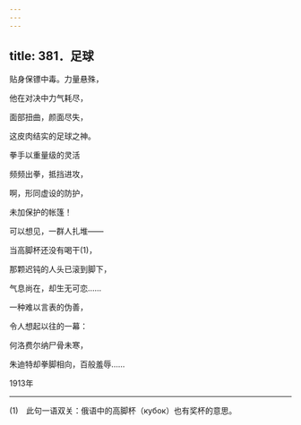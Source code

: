 ```yaml
---
---
---
```

title: 381．足球
---




贴身保镖中毒。力量悬殊，

他在对决中力气耗尽，

面部扭曲，颜面尽失，

这皮肉结实的足球之神。

拳手以重量级的灵活

频频出拳，抵挡进攻，

啊，形同虚设的防护，

未加保护的帐篷！

可以想见，一群人扎堆——

当高脚杯还没有喝干(1)，

那颗迟钝的人头已滚到脚下，

气息尚在，却生无可恋……

一种难以言表的伪善，

令人想起以往的一幕：

何洛费尔纳尸骨未寒，

朱迪特却拳脚相向，百般羞辱……

1913年



* * *



(1)　此句一语双关：俄语中的高脚杯（кубок）也有奖杯的意思。